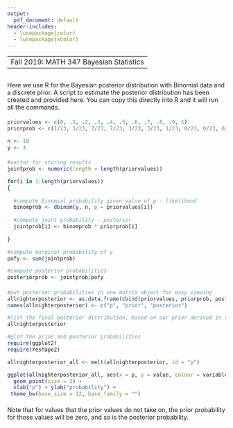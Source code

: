 ```yaml
---
output:
  pdf_document: default
header-includes:
  - \usepackage{color}
  - \usepackage{xcolor}
---
```

----
 Fall 2019: MATH 347 Bayesian Statistics
---

## \textcolor{cyan}{R Script for the All-nighters Problem}

Here we use R for the Bayesian posterior distribution with Binomial data and a discrete prior. A script to estimate the posterior distribution has been created and provided here. 
You can copy this directly into R and it will run all the commands. 


#### \textcolor{cyan}{Step 1: Load the prior and data.}

```r
priorvalues <- c(0, .1, .2, .3, .4, .5, .6, .7, .8, .9, 1)
priorprob <- c(1/23, 1/23, 7/23, 7/23, 3/23, 3/23, 1/23, 0/23, 0/23, 0/23, 0/23)

n <- 10
y <- 3
```

#### \textcolor{cyan}{Step 2: Calculating the likelihood probabilities and posterior probabilities.}
```r
#vector for storing results
jointprob <- numeric(length = length(priorvalues))

for(i in 1:length(priorvalues))
{
  
  #compute Binomial probability given value of p - likelihood
  binomprob <- dbinom(y, n, p = priorvalues[i])
  
  #compute joint probability - posterior
  jointprob[i] <- binomprob * priorprob[i]
  
}

#compute marginal probability of y 
pofy <- sum(jointprob)

#compute posterior probabilities
posteriorprob <- jointprob/pofy
```

#### \textcolor{cyan}{Step 3: Present and visualize results.}
```r
#put posterior probabilities in one matrix object for easy viewing 
allnighterposterior <- as.data.frame(cbind(priorvalues, priorprob, posteriorprob))
names(allnighterposterior) <- c("p", "prior", "posterior")

#list the final posterior distribution, based on our prior derived in class
allnighterposterior

#plot the prior and posterior probabilities
require(ggplot2)
require(reshape2)

allnighterposterior_all <- melt(allnighterposterior, id = "p")

ggplot(allnighterposterior_all, aes(x = p, y = value, colour = variable)) +
  geom_point(size = 3) + 
  xlab("p") + ylab("probability") +
 theme_bw(base_size = 12, base_family = "")

```

#### \textcolor{cyan}{Remarks}

Note that for values that the prior values do not take on, the prior probability for those values will be zero, and so is the posterior probability.